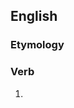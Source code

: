 ==English==

===Etymology===
{{suffix|en|approach|eth|nocat=1}}

===Verb===
{{head|en|verb form}}

# {{en-archaic third-person singular of|approach}}